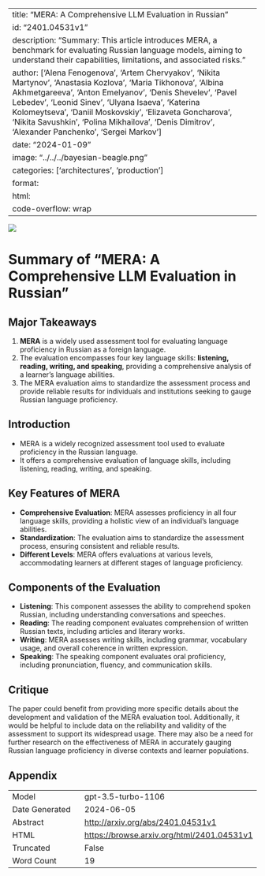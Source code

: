 
---
title: "MERA: A Comprehensive LLM Evaluation in Russian"
id: "2401.04531v1"
description: "Summary: This article introduces MERA, a benchmark for evaluating Russian language models, aiming to understand their capabilities, limitations, and associated risks."
author: ['Alena Fenogenova', 'Artem Chervyakov', 'Nikita Martynov', 'Anastasia Kozlova', 'Maria Tikhonova', 'Albina Akhmetgareeva', 'Anton Emelyanov', 'Denis Shevelev', 'Pavel Lebedev', 'Leonid Sinev', 'Ulyana Isaeva', 'Katerina Kolomeytseva', 'Daniil Moskovskiy', 'Elizaveta Goncharova', 'Nikita Savushkin', 'Polina Mikhailova', 'Denis Dimitrov', 'Alexander Panchenko', 'Sergei Markov']
date: "2024-01-09"
image: "../../../bayesian-beagle.png"
categories: ['architectures', 'production']
format:
  html:
    code-overflow: wrap
---

![](../../../bayesian-beagle.png)

# Summary of "MERA: A Comprehensive LLM Evaluation in Russian"

## Major Takeaways
1. **MERA** is a widely used assessment tool for evaluating language proficiency in Russian as a foreign language.
2. The evaluation encompasses four key language skills: **listening, reading, writing, and speaking**, providing a comprehensive analysis of a learner's language abilities.
3. The MERA evaluation aims to standardize the assessment process and provide reliable results for individuals and institutions seeking to gauge Russian language proficiency.

## Introduction
- MERA is a widely recognized assessment tool used to evaluate proficiency in the Russian language.
- It offers a comprehensive evaluation of language skills, including listening, reading, writing, and speaking.

## Key Features of MERA
- **Comprehensive Evaluation**: MERA assesses proficiency in all four language skills, providing a holistic view of an individual's language abilities.
- **Standardization**: The evaluation aims to standardize the assessment process, ensuring consistent and reliable results.
- **Different Levels**: MERA offers evaluations at various levels, accommodating learners at different stages of language proficiency.

## Components of the Evaluation
- **Listening**: This component assesses the ability to comprehend spoken Russian, including understanding conversations and speeches.
- **Reading**: The reading component evaluates comprehension of written Russian texts, including articles and literary works.
- **Writing**: MERA assesses writing skills, including grammar, vocabulary usage, and overall coherence in written expression.
- **Speaking**: The speaking component evaluates oral proficiency, including pronunciation, fluency, and communication skills.

## Critique
The paper could benefit from providing more specific details about the development and validation of the MERA evaluation tool. Additionally, it would be helpful to include data on the reliability and validity of the assessment to support its widespread usage. There may also be a need for further research on the effectiveness of MERA in accurately gauging Russian language proficiency in diverse contexts and learner populations.

## Appendix

|          |          |
|----------|----------|
| Model     | gpt-3.5-turbo-1106       |
| Date Generated     | 2024-06-05       |
| Abstract | [http://arxiv.org/abs/2401.04531v1](http://arxiv.org/abs/2401.04531v1)        |
| HTML     | [https://browse.arxiv.org/html/2401.04531v1](https://browse.arxiv.org/html/2401.04531v1)       |
| Truncated       | False       |
| Word Count       | 19       |